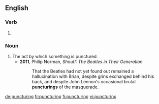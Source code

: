 ==English==

===Verb===
{{head|en|present participle}}

# {{present participle of|puncture|lang=en}}

===Noun===
{{en-noun}}

# The act by which something is punctured.
#* '''2011''', Philip Norman, ''Shout!: The Beatles in Their Generation''
#*: That the Beatles had not yet found out remained a hallucination with Brian, despite grins exchanged behind his back, and despite John Lennon's occasional brutal '''puncturings''' of the masquerade.

[[de:puncturing]]
[[fr:puncturing]]
[[fi:puncturing]]
[[vi:puncturing]]